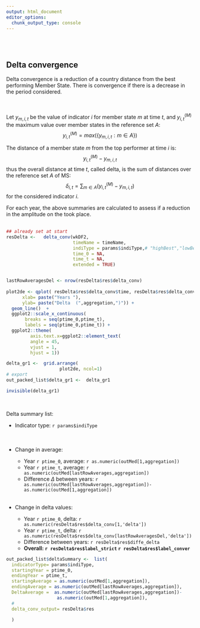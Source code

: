 ```yaml
---
output: html_document
editor_options: 
  chunk_output_type: console
---
```





<br><br> 


## Delta convergence 


Delta convergence is a reduction of a country distance from the best performing Member State. There is convergence if there is a decrease in the period considered. 

<br><br> 
Let $y_{m,i,t}$ be the value of indicator $i$ for member state $m$ at time $t$,
and $y^{(M)}_{i,t}$ the maximum value  over member states in the 
reference set $A$:
$$
y^{(M)}_{i,t} = max(\{ y_{m,i,t}: m \in A\})
$$

The distance of a member state $m$ from the top performer at time $i$ is:
$$
y^{(M)}_{i,t} - y_{m,i,t}
$$
thus the overall distance at time $t$, called delta, is the sum of distances over the 
reference set  $A$ of MS:
$$
\delta_{i,t} = \sum_{m \in A} (y^{(M)}_{i,t} -  y_{m,i,t})
$$
for the considered indicator $i$.

For each year, the above summaries are calculated to assess if a reduction in 
the amplitude on the took place.
<br> <br>

```r
## already set at start
resDelta <-   delta_conv(wkDF2,
                         timeName = timeName,
                         indiType = params$indiType,# "highBest","lowBest", #params$indiType
                         time_0 = NA,
                         time_t = NA,
                         extended = TRUE) 


lastRowAveragesDel <- nrow(resDelta$res$delta_conv)
 
plot2de <- qplot( resDelta$res$delta_conv$time, resDelta$res$delta_conv$delta,
      xlab= paste("Years "),
      ylab= paste("Delta  (",aggregation,")")) +
  geom_line()  +
  ggplot2::scale_x_continuous(
       breaks = seq(ptime_0,ptime_t),
       labels = seq(ptime_0,ptime_t)) +
  ggplot2::theme( 
         axis.text.x=ggplot2::element_text(
         angle = 45,
         vjust = 1,
         hjust = 1))

delta_gr1 <-  grid.arrange(
                    plot2de, ncol=1)
# export
out_packed_list$delta_gr1 <-  delta_gr1

invisible(delta_gr1) 

```


  
<br>


Delta summary list:   


  * Indicator type: `r params$indiType`    
<br>  
  * Change in average:    
  
      + Year `r ptime_0`, average:  `r as.numeric(outMed[1,aggregation])`   
      + Year `r ptime_t`, average:  `r as.numeric(outMed[lastRowAverages,aggregation])`     
      + Difference $\Delta$ between years: `r as.numeric(outMed[lastRowAverages,aggregation])-as.numeric(outMed[1,aggregation])`     
<br>
  * Change in delta values:    
  
      + Year `r ptime_0`, delta:  `r as.numeric(resDelta$res$delta_conv[1,'delta'])`   
      + Year `r ptime_t`, delta:  `r as.numeric(resDelta$res$delta_conv[lastRowAveragesDel,'delta'])`     
      + Difference  between years: `r resDelta$res$diffe_delta`    
      +  **Overall: `r resDelta$res$label_strict`  `r resDelta$res$label_conver`** 
  
             
      
 
 
 
 
```r

out_packed_list$deltaSummary <-  list(
  indicatorType= params$indiType,
  startingYear = ptime_0,
  endingYear = ptime_t,
  startingAverage = as.numeric(outMed[1,aggregation]),
  endingAverage = as.numeric(outMed[lastRowAverages,aggregation]),
  DeltaAverage =  as.numeric(outMed[lastRowAverages,aggregation])-
                   as.numeric(outMed[1,aggregation]),
  #
  delta_conv_output= resDelta$res

  )
```


 




